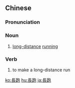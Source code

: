 {{also|长跑}}
==Chinese==
{{zh-forms|s=长跑}}

===Pronunciation===
{{zh-pron
|m=chángpǎo
|cat=n,v
}}

===Noun===
{{zh-noun}}

# [[long-distance]] [[running]]

===Verb===
{{zh-verb}}

# to make a long-distance run

[[ko:長跑]]
[[hu:長跑]]
[[ja:長跑]]
